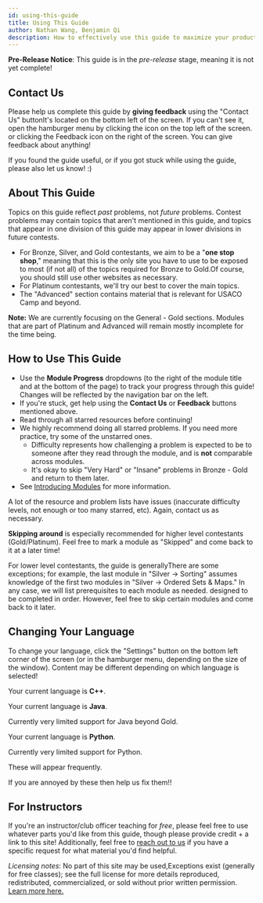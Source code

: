 ```yaml
---
id: using-this-guide
title: Using This Guide
author: Nathan Wang, Benjamin Qi
description: How to effectively use this guide to maximize your productivity.
---
```


**Pre-Release Notice**: This guide is in the _pre-release_ stage, meaning it is not yet complete!

## Contact Us

Please help us complete this guide by **giving feedback** using the "Contact Us" button<Asterisk>It's located on the bottom left of the screen. If you can't see it, open the hamburger menu by clicking the icon on the top left of the screen.</Asterisk> or clicking the Feedback icon on the right of the screen. You can give feedback about anything!

If you found the guide useful, or if you got stuck while using the guide, please also let us know! :)

## About This Guide

<Warning title="This guide is NOT a syllabus!!">

Topics on this guide reflect _past_ problems, not _future_ problems. Contest problems may contain topics that aren't mentioned in this guide, and topics that appear in one division of this guide may appear in lower divisions in future contests.

</Warning>

- For Bronze, Silver, and Gold contestants, we aim to be a "**one stop shop**," meaning that this is the only site you have to use to be exposed to most (if not all) of the topics required for Bronze to Gold.<Asterisk>Of course, you should still use other websites as necessary.</Asterisk>
- For Platinum contestants, we'll try our best to cover the main topics.
- The "Advanced" section contains material that is relevant for USACO Camp and beyond.

**Note:** We are currently focusing on the General - Gold sections. Modules that are part of Platinum and Advanced will remain mostly incomplete for the time being.

<!--  <Asterisk>There are too many topics for us to effectively cover all of them. If you want to do well in Platinum, you will have to find additional resources on your own in addition to this site</Asterisk> -->

## How to Use This Guide

- Use the **Module Progress** dropdowns (to the right of the module title and at the bottom of the page) to track your progress through this guide! Changes will be reflected by the navigation bar on the left.
- If you're stuck, get help using the **Contact Us** or **Feedback** buttons mentioned above.
- Read through all starred resources before continuing!
- We highly recommend doing all starred problems. If you need more practice, try some of the unstarred ones.
  - Difficulty represents how challenging a problem is expected to be to someone after they read through the module, and is **not** comparable across modules.
  - It's okay to skip "Very Hard" or "Insane" problems in Bronze - Gold and return to them later.
- See [Introducing Modules](/general/modules) for more information.

<Warning>

A lot of the resource and problem lists have issues (inaccurate difficulty levels, not enough or too many starred, etc). Again, contact us as necessary.

</Warning>

**Skipping around** is especially recommended for higher level contestants (Gold/Platinum). Feel free to <TextTooltip content="You can do this by scrolling to the end of a module">mark a module</TextTooltip> as "Skipped" and come back to it at a later time!

For lower level contestants, the guide is generally<Asterisk>There are some exceptions; for example, the last module in "Silver -> Sorting" assumes knowledge of the first two modules in "Silver -> Ordered Sets & Maps." In any case, we will list prerequisites to each module as needed.</Asterisk> designed to be completed in order. However, feel free to skip certain modules and come back to it later.

## Changing Your Language

To change your language, click the "Settings" button on the bottom left corner of the screen (or in the hamburger menu, depending on the size of the window). Content may be different depending on which language is selected!

<LanguageSection>

<CPPSection>

Your current language is **C++**.

</CPPSection>

<JavaSection>

Your current language is **Java**.

<Warning>

Currently very limited support for Java beyond Gold.

</Warning>

</JavaSection>

<PySection>

Your current language is **Python**.

<Warning>

Currently very limited support for Python.

</Warning>

</PySection>

</LanguageSection>

<IncompleteSection>

These will appear frequently.

</IncompleteSection>

<IncompleteSection>

If you are annoyed by these then help us fix them!!

</IncompleteSection>

## For Instructors

If you're an instructor/club officer teaching for _free_, please feel free to use whatever parts you'd like from this guide, though please provide credit + a link to this site! Additionally, feel free to [reach out to us](mailto:usacoguide@gmail.com) if you have a specific request for what material you'd find helpful.

_Licensing notes_: No part of this site may be used,<Asterisk>Exceptions exist (generally for free classes); see the full license for more details</Asterisk> reproduced, redistributed, commercialized, or sold without prior written permission. [Learn more here.](/license)
